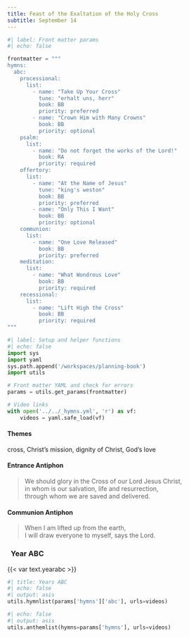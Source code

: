 ```yaml
---
title: Feast of the Exaltation of the Holy Cross
subtitle: September 14
---
```


```python
#| label: Front matter params
#| echo: false

frontmatter = """
hymns:
  abc:
    processional:
      list:
        - name: "Take Up Your Cross"
          tune: "erhalt uns, herr"
          book: BB
          priority: preferred
        - name: "Crown Him with Many Crowns"
          book: BB
          priority: optional
    psalm:
      list:
        - name: "Do not forget the works of the Lord!"
          book: RA
          priority: required
    offertory:
      list:
        - name: "At the Name of Jesus"
          tune: "king's weston"
          book: BB
          priority: preferred
        - name: "Only This I Want"
          book: BB
          priority: optional
    communion:
      list:
        - name: "One Love Released"
          book: BB
          priority: preferred
    meditation:
      list:
        - name: "What Wondrous Love"
          book: BB
          priority: required
    recessional:
      list:
        - name: "Lift High the Cross"
          book: BB
          priority: required
"""
```

```python
#| label: Setup and helper functions
#| echo: false
import sys
import yaml
sys.path.append('/workspaces/planning-book')
import utils

# Front matter YAML and check for errors
params = utils.get_params(frontmatter)

# Video links
with open('../../_hymns.yml', 'r') as vf:
    videos = yaml.safe_load(vf)
```

:::  {.red}
#### **Themes**
:::

cross, Christ's mission, dignity of Christ, God's love

:::  {.red}
#### **Entrance Antiphon**
:::

> We should glory in the Cross of our Lord Jesus Christ,  
> in whom is our salvation, life and resurrection,  
> through whom we are saved and delivered.

:::  {.red}
#### **Communion Antiphon**
:::

> When I am lifted up from the earth,  
> I will draw everyone to myself, says the Lord.

::: {.titlered}
### &nbsp; Year ABC
:::
{{< var text.yearabc >}}

```python
#| title: Years ABC
#| echo: false
#| output: asis
utils.hymnlist(params['hymns']['abc'], urls=videos)
```


```python
#| echo: false
#| output: asis
utils.anthemlist(hymns=params['hymns'], urls=videos)
```
